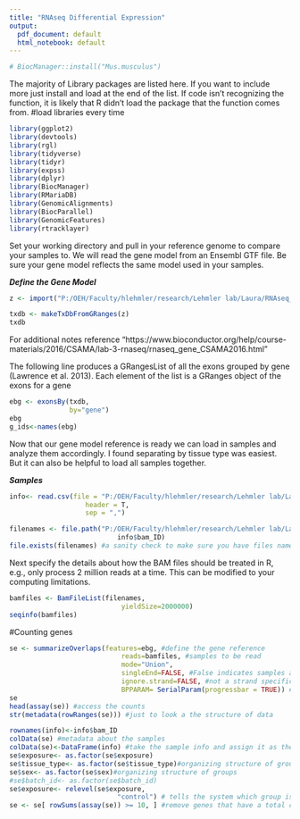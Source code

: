 ```yaml
---
title: "RNAseq Differential Expression"
output:
  pdf_document: default
  html_notebook: default
---
```

```r
# BiocManager::install("Mus.musculus")
```


The majority of Library packages are listed here. If you want to include more just install and load at the end of the list. If code isn't recognizing the function, it is likely that R didn't load the package that the function comes from.
#load libraries every time
```r
library(ggplot2)
library(devtools)
library(rgl)
library(tidyverse)
library(tidyr)
library(expss)
library(dplyr)
library(BiocManager)
library(RMariaDB)
library(GenomicAlignments)
library(BiocParallel)
library(GenomicFeatures)
library(rtracklayer)
```


Set your working directory and pull in your reference genome to compare your samples to. We will read the gene model from an Ensembl GTF file. Be sure your gene model reflects the same model used in your samples. 

***Define the Gene Model***
```r
z <- import("P:/OEH/Faculty/hlehmler/research/Lehmler lab/Laura/RNAseq_8_hour_heat_study/usftp21.novogene.com/04.Ref/genome.gtf.gz")

txdb <- makeTxDbFromGRanges(z)
txdb
```

For additional notes reference "https://www.bioconductor.org/help/course-materials/2016/CSAMA/lab-3-rnaseq/rnaseq_gene_CSAMA2016.html"

The following line produces a GRangesList of all the exons grouped by gene (Lawrence et al. 2013). Each element of the list is a GRanges object of the exons for a gene
```r
ebg <- exonsBy(txdb, 
               by="gene")
ebg
g_ids<-names(ebg)
```

Now that our gene model reference is ready we can load in samples and analyze them accordingly. I found separating by tissue type was easiest. But it can also be helpful to load all samples together. 

***Samples***
```r
info<- read.csv(file = "P:/OEH/Faculty/hlehmler/research/Lehmler lab/Laura/RNAseq_8_hour_heat_study/usftp21.novogene.com/RNAseq_bamlist_metadata.csv", #reading in the sample information
                   header = T, 
                   sep = ",")

filenames <- file.path("P:/OEH/Faculty/hlehmler/research/Lehmler lab/Laura/RNAseq_8_hour_heat_study/usftp21.novogene.com/02.Bam/", 
                           info$bam_ID)
file.exists(filenames) #a sanity check to make sure you have files named
```

Next specify the details about how the BAM files should be treated in R, e.g., only process 2 million reads at a time. This can be modified to your computing limitations.
```r
bamfiles <- BamFileList(filenames, 
                            yieldSize=2000000)
seqinfo(bamfiles)
```

#Counting genes
```r

se <- summarizeOverlaps(features=ebg, #define the gene reference
                            reads=bamfiles, #samples to be read
                            mode="Union", 
                            singleEnd=FALSE, #False indicates samples are paired-end
                            ignore.strand=FALSE, #not a strand specific experiment
                            BPPARAM= SerialParam(progressbar = TRUE)) #progress bar shown
se
head(assay(se)) #access the counts
str(metadata(rowRanges(se))) #just to look a the structure of data

```
```r
rownames(info)<-info$bam_ID
colData(se) #metadata about the samples
colData(se)<-DataFrame(info) #take the sample info and assign it as the metadata
se$exposure<- as.factor(se$exposure)
se$tissue_type<- as.factor(se$tissue_type)#organizing structure of groups
se$sex<- as.factor(se$sex)#organizing structure of groups
#se$batch_id<- as.factor(se$batch_id)
se$exposure<- relevel(se$exposure, 
                           "control") # tells the system which group is "control"
se <- se[ rowSums(assay(se)) >= 10, ] #remove genes that have a total count less than 10, a good prefilter measure
```
